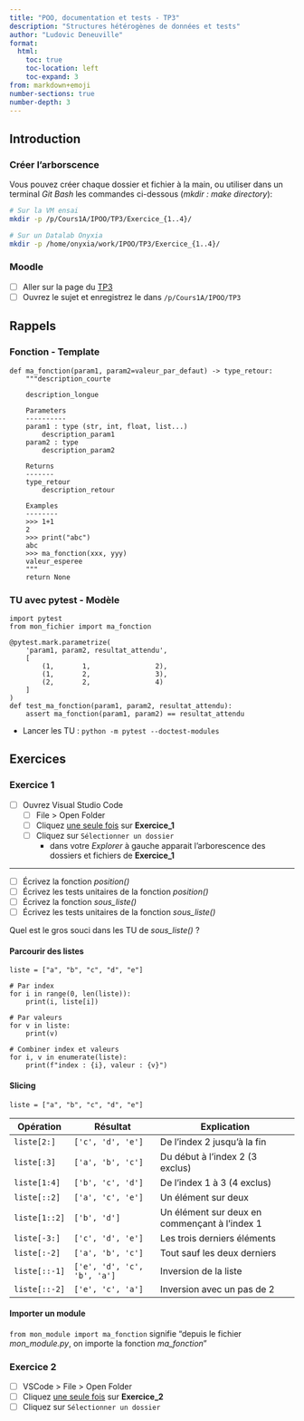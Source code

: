 ```yaml
---
title: "POO, documentation et tests - TP3"
description: "Structures hétérogènes de données et tests"
author: "Ludovic Deneuville"
format:
  html:
    toc: true
    toc-location: left
    toc-expand: 3
from: markdown+emoji
number-sections: true
number-depth: 3
---
```



## Introduction {.unnumbered}

### Créer l'arborscence {.unnumbered}

Vous pouvez créer chaque dossier et fichier à la main, ou utiliser dans un terminal *Git Bash* les commandes ci-dessous (*mkdir : make directory*):

```.bash
# Sur la VM ensai
mkdir -p /p/Cours1A/IPOO/TP3/Exercice_{1..4}/

# Sur un Datalab Onyxia
mkdir -p /home/onyxia/work/IPOO/TP3/Exercice_{1..4}/
```

### Moodle {.unnumbered}

- [ ] Aller sur la page du [TP3](https://foad-moodle.ensai.fr/pluginfile.php/27913/mod_resource/content/3/TP3%20-%20Sujet.pdf){target="_blank"}
- [ ] Ouvrez le sujet et enregistrez le dans `/p/Cours1A/IPOO/TP3`



## Rappels {.unnumbered}


### Fonction - Template {.unnumbered}

```.python
def ma_fonction(param1, param2=valeur_par_defaut) -> type_retour:
    """description_courte

    description_longue

    Parameters
    ----------
    param1 : type (str, int, float, list...)
        description_param1
    param2 : type
        description_param2

    Returns
    -------
    type_retour
        description_retour

    Examples
    --------
    >>> 1+1
    2
    >>> print("abc")
    abc
    >>> ma_fonction(xxx, yyy)
    valeur_esperee
    """
    return None
```


### TU avec pytest - Modèle {.unnumbered}

```.python
import pytest
from mon_fichier import ma_fonction

@pytest.mark.parametrize(
    'param1, param2, resultat_attendu',
    [
        (1,       1,                2),
        (1,       2,                3),
        (2,       2,                4)
    ]
)
def test_ma_fonction(param1, param2, resultat_attendu):
    assert ma_fonction(param1, param2) == resultat_attendu
```

- Lancer les TU : `python -m pytest --doctest-modules`




## Exercices

### Exercice 1


- [ ] Ouvrez Visual Studio Code
  - [ ] File > Open Folder
  - [ ] Cliquez [une seule fois]{.underline} sur **Exercice_1**
  - [ ] Cliquez sur `Sélectionner un dossier`
    - dans votre *Explorer* à gauche apparait l'arborescence des dossiers et fichiers de **Exercice_1**

---

- [ ] Écrivez la fonction *position()*
- [ ] Écrivez les tests unitaires de la fonction *position()*
- [ ] Écrivez la fonction *sous_liste()*
- [ ] Écrivez les tests unitaires de la fonction *sous_liste()*

Quel est le gros souci dans les TU de *sous_liste()* ?

:::{.callout-tip collapse="true" title="Astuces"}

#### Parcourir des listes

```.python
liste = ["a", "b", "c", "d", "e"]

# Par index
for i in range(0, len(liste)):
    print(i, liste[i])

# Par valeurs
for v in liste:
    print(v)

# Combiner index et valeurs
for i, v in enumerate(liste):
    print(f"index : {i}, valeur : {v}")
```

#### Slicing

```.python
liste = ["a", "b", "c", "d", "e"]
```

| Opération       | Résultat                    | Explication                                   |
|-----------------|-----------------------------|-----------------------------------------------|
| `liste[2:]`     | `['c', 'd', 'e']`           | De l'index 2 jusqu'à la fin                   |
| `liste[:3]`     | `['a', 'b', 'c']`           | Du début à l'index 2 (3 exclus)               |
| `liste[1:4]`    | `['b', 'c', 'd']`           | De l'index 1 à 3 (4 exclus)                   |
| `liste[::2]`    | `['a', 'c', 'e']`           | Un élément sur deux                           |
| `liste[1::2]`   | `['b', 'd']`                | Un élément sur deux en commençant à l'index 1 |
| `liste[-3:]`    | `['c', 'd', 'e']`           | Les trois derniers éléments                   |
| `liste[:-2]`    | `['a', 'b', 'c']`           | Tout sauf les deux derniers                   |
| `liste[::-1]`   | `['e', 'd', 'c', 'b', 'a']` | Inversion de la liste                         |
| `liste[::-2]`   | `['e', 'c', 'a']`           | Inversion avec un pas de 2                    |


#### Importer un module

`from mon_module import ma_fonction` signifie "depuis le fichier *mon_module.py*, on importe la fonction *ma_fonction*"

:::

### Exercice 2

- [ ] VSCode > File > Open Folder
- [ ] Cliquez [une seule fois]{.underline} sur **Exercice_2**
- [ ] Cliquez sur `Sélectionner un dossier`

